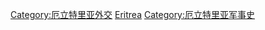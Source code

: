 [[Category:厄立特里亚外交|Category:厄立特里亚外交]]
[[Category:非洲各國戰爭|Eritrea]]
[[Category:厄立特里亚军事史|Category:厄立特里亚军事史]]